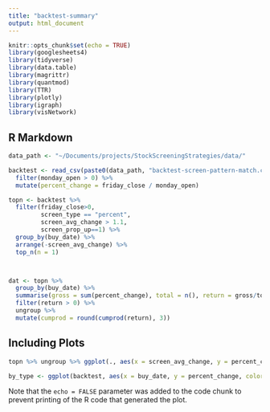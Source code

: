 ```yaml
---
title: "backtest-summary"
output: html_document
---
```


```r
knitr::opts_chunk$set(echo = TRUE)
library(googlesheets4)
library(tidyverse)
library(data.table)
library(magrittr)
library(quantmod)
library(TTR)
library(plotly)
library(igraph)
library(visNetwork)
```

## R Markdown

```r
data_path <- "~/Documents/projects/StockScreeningStrategies/data/"

backtest <- read_csv(paste0(data_path, "backtest-screen-pattern-match.csv")) %>%
  filter(monday_open > 0) %>%
  mutate(percent_change = friday_close / monday_open)
```


```r

topn <- backtest %>% 
  filter(friday_close>0,
         screen_type == "percent", 
         screen_avg_change > 1.1, 
         screen_prop_up==1) %>%
  group_by(buy_date) %>% 
  arrange(-screen_avg_change) %>% 
  top_n(n = 1)



dat <- topn %>% 
  group_by(buy_date) %>% 
  summarise(gross = sum(percent_change), total = n(), return = gross/total) %>% 
  filter(return > 0) %>% 
  ungroup %>%
  mutate(cumprod = round(cumprod(return), 3))

```

## Including Plots

```r

topn %>% ungroup %>% ggplot(., aes(x = screen_avg_change, y = percent_change)) + geom_point()

```


```r
by_type <- ggplot(backtest, aes(x = buy_date, y = percent_change, color = screen_type)) + geom_point()
```

Note that the `echo = FALSE` parameter was added to the code chunk to prevent printing of the R code that generated the plot.
